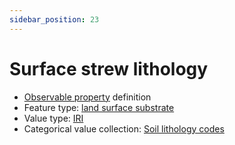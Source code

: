```yaml
---
sidebar_position: 23
---
```



# Surface strew lithology

- [Observable property](/viewers/dawe-vocabs?uri=https://linked.data.gov.au/def/nrm/6ee380ca-e9dc-4a9b-91c3-758b54e751eb) definition
- Feature type: [land surface substrate](http://linked.data.gov.au/def/tern-cv/aef12cd6-3826-4988-a54c-8578d3fb4c8d)
- Value type: [IRI](https://w3id.org/tern/ontologies/tern/IRI)
- Categorical value collection: [Soil lithology codes](/viewers/dawe-vocabs?uri=https://linked.data.gov.au/def/nrm/1d50eb79-685f-45ea-84b4-627154eddede)

<Example
  protocolModule="plot-description"
  observableProperty="https://linked.data.gov.au/def/nrm/6ee380ca-e9dc-4a9b-91c3-758b54e751eb"
/>

